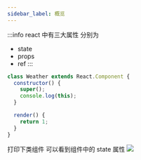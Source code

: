 ```yaml
---
sidebar_label: 概览
---
```

:::info
react 中有三大属性 分别为
- state
- props
- ref
:::

```js
class Weather extends React.Component {
  constructor() {
    super();
    console.log(this);
  }

  render() {
    return 1;
  }
}
```

打印下类组件 可以看到组件中的 state 属性
![](assets/state.png)